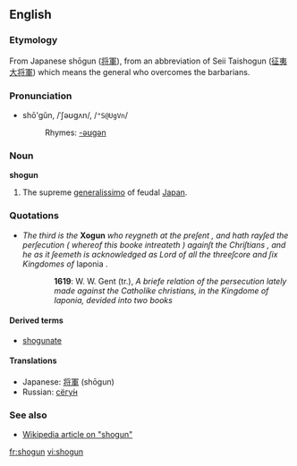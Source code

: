 ==English==

===Etymology===
From Japanese shōgun ([[将軍]]), from an abbreviation of Seii Taishogun ([[征夷大将軍]]) which means the general who overcomes the barbarians.

===Pronunciation===
*shō'gŭn, /ˈʃəʊɡʌn/, /<tt>"S@UgVn</tt>/
*:Rhymes: [[Rhymes:English:-əʊɡən|-əʊɡən]]

===Noun===
'''shogun'''<!-- ever capitalized?, English plural? -->

#The supreme [[generalissimo]] of feudal [[Japan]].

===Quotations===
*''The third is the'' '''Xogun''' ''who reygneth at the preſent , and hath rayſed the perſecution ( whereof this booke intreateth ) againſt the Chriſtians , and he as it ſeemeth is acknowledged as Lord of all the threeſcore and ſix Kingdomes of'' Iaponia .
::'''1619''': W. W. Gent (tr.), ''A briefe relation of the persecution lately made against the Catholike christians, in the Kingdome of Iaponia, devided into two books''

====Derived terms====
*[[shogunate]]

====Translations====
*Japanese: [[将軍]] (shōgun)
*Russian: [[сёгун|сёгу́н]]

===See also===
*[[w:Shogun|Wikipedia article on "shogun"]]

[[fr:shogun]]
[[vi:shogun]]